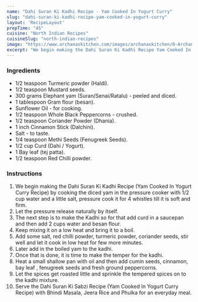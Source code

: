 ---
name: "Dahi Suran Ki Kadhi Recipe - Yam Cooked In Yogurt Curry"
slug: "dahi-suran-ki-kadhi-recipe-yam-cooked-in-yogurt-curry"
layout: 'RecipeLayout'
prepTime: "45"
cuisine: "North Indian Recipes"
cuisineSlug: "north-indian-recipes"
image: "https://www.archanaskitchen.com/images/archanaskitchen/0-Archanas-Kitchen-Recipes/2016/oct-26/Dahi_Suran_Ki_Sabzi_Gravy_Recipe-1.jpg"
excerpt: "We begin making the Dahi Suran Ki Kadhi Recipe Yam Cooked In Yogurt Curry Recipe by cooking the diced yam in the pressure cooker with 12 cup water and a little salt, pressure cook it for 4 whistles till it is soft and firm"
---

### Ingredients

- 1/2 teaspoon Turmeric powder (Haldi).
- 1/2 teaspoon Mustard seeds.
- 300 grams Elephant yam (Suran/Senai/Ratalu) - peeled and diced.
- 1 tablespoon Gram flour (besan).
- Sunflower Oil - for cooking.
- 1/2 teaspoon Whole Black Peppercorns - crushed.
- 1/2 teaspoon Coriander Powder (Dhania).
- 1 inch Cinnamon Stick (Dalchini).
- Salt - to taste.
- 1/4 teaspoon Methi Seeds (Fenugreek Seeds).
- 1/2 cup Curd (Dahi / Yogurt).
- 1 Bay leaf (tej patta).
- 1/2 teaspoon Red Chilli powder.

### Instructions

1. We begin making the Dahi Suran Ki Kadhi Recipe (Yam Cooked In Yogurt Curry Recipe) by cooking the diced yam in the pressure cooker with 1/2 cup water and a little salt, pressure cook it for 4 whistles till it is soft and firm.
1. Let the pressure release naturally by itself.
1. The next step is to make the Kadhi so for that add curd in a saucepan and then add 2 cups water and besan flour.
1. Keep mixing it on a low heat and bring it to a boil.
1. Add some salt, red chilli powder, turmeric powder, coriander seeds, stir well and let it cook in low heat for few more minutes.
1. Later add in the boiled yam to the kadhi.
1. Once that is done, it is time to make the temper for the kadhi.
1. Heat a small shallow pan with oil and then add cumin seeds, cinnamon, bay leaf , fenugreek seeds and fresh ground peppercorns.
1. Let the spices get roasted little and sprinkle the tempered spices on to the kadhi mixture.
1. Serve the Dahi Suran Ki Sabzi Recipe (Yam Cooked In Yogurt Curry Recipe) with Bhindi Masala, Jeera Rice and Phulka for an everyday meal.
